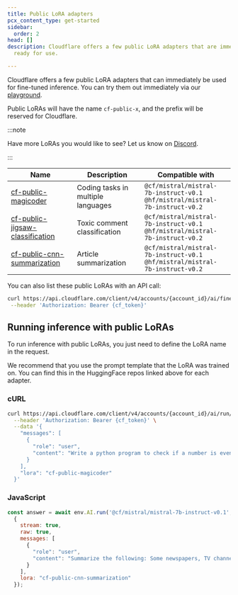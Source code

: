 ```yaml
---
title: Public LoRA adapters
pcx_content_type: get-started
sidebar:
  order: 2
head: []
description: Cloudflare offers a few public LoRA adapters that are immediately
  ready for use.

---
```


Cloudflare offers a few public LoRA adapters that can immediately be used for fine-tuned inference. You can try them out immediately via our [playground](https://playground.ai.cloudflare.com).

Public LoRAs will have the name `cf-public-x`, and the prefix will be reserved for Cloudflare.

:::note


Have more LoRAs you would like to see? Let us know on [Discord](https://discord.cloudflare.com).


:::

| Name                                                                       | Description                        | Compatible with                                                                     |
| -------------------------------------------------------------------------- | ---------------------------------- | ----------------------------------------------------------------------------------- |
| [cf-public-magicoder](https://huggingface.co/predibase/magicoder)          | Coding tasks in multiple languages | `@cf/mistral/mistral-7b-instruct-v0.1` <br/> `@hf/mistral/mistral-7b-instruct-v0.2` |
| [cf-public-jigsaw-classification](https://huggingface.co/predibase/jigsaw) | Toxic comment classification       | `@cf/mistral/mistral-7b-instruct-v0.1` <br/> `@hf/mistral/mistral-7b-instruct-v0.2` |
| [cf-public-cnn-summarization](https://huggingface.co/predibase/cnn)        | Article summarization              | `@cf/mistral/mistral-7b-instruct-v0.1` <br/> `@hf/mistral/mistral-7b-instruct-v0.2` |

You can also list these public LoRAs with an API call:

```bash
curl https://api.cloudflare.com/client/v4/accounts/{account_id}/ai/finetunes/public \
 --header 'Authorization: Bearer {cf_token}'
```

## Running inference with public LoRAs

To run inference with public LoRAs, you just need to define the LoRA name in the request.

We recommend that you use the prompt template that the LoRA was trained on. You can find this in the HuggingFace repos linked above for each adapter.

### cURL

```bash null {10}
curl https://api.cloudflare.com/client/v4/accounts/{account_id}/ai/run/@cf/mistral/mistral-7b-instruct-v0.1 \
  --header 'Authorization: Bearer {cf_token}' \
  --data '{
    "messages": [
      {
        "role": "user",
        "content": "Write a python program to check if a number is even or odd."
      }
    ],
    "lora": "cf-public-magicoder"
  }'
```

### JavaScript

```js null {11}
const answer = await env.AI.run('@cf/mistral/mistral-7b-instruct-v0.1',
  {
    stream: true,
    raw: true,
    messages: [
      {
        "role": "user",
        "content": "Summarize the following: Some newspapers, TV channels and well-known companies publish false news stories to fool people on 1 April. One of the earliest examples of this was in 1957 when a programme on the BBC, the UKs national TV channel, broadcast a report on how spaghetti grew on trees. The film showed a family in Switzerland collecting spaghetti from trees and many people were fooled into believing it, as in the 1950s British people didnt eat much pasta and many didnt know how it was made! Most British people wouldnt fall for the spaghetti trick today, but in 2008 the BBC managed to fool their audience again with their Miracles of Evolution trailer, which appeared to show some special penguins that had regained the ability to fly. Two major UK newspapers, The Daily Telegraph and the Daily Mirror, published the important story on their front pages."
      }
    ],
    lora: "cf-public-cnn-summarization"
  });
```

